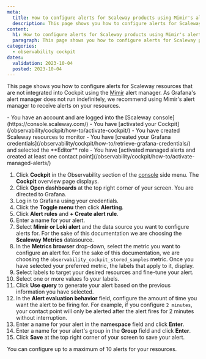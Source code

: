 ```yaml
---
meta:
  title: How to configure alerts for Scaleway products using Mimir's alert manager
  description: This page shows you how to configure alerts for Scaleway products using Mimir's alert manager
content:
  h1: How to configure alerts for Scaleway products using Mimir's alert manager
  paragraph: This page shows you how to configure alerts for Scaleway products using Mimir's alert manager
categories:
  - observability cockpit
dates:
  validation: 2023-10-04
  posted: 2023-10-04
---
```


This page shows you how to configure alerts for Scaleway resources that are not integrated into Cockpit using the [Mimir](/observability/cockpit/concepts/#mimir) alert manager. As Grafana's alert manager does not run indefinitely, we recommend using Mimir's alert manager to receive alerts on your resources.

<Message type="requirement">
  - You have an account and are logged into the [Scaleway console](https://console.scaleway.com/)
  - You have [activated your Cockpit](/observability/cockpit/how-to/activate-cockpit/)
  - You have created Scaleway resources to monitor
  - You have [created your Grafana credentials](/observability/cockpit/how-to/retrieve-grafana-credentials/) and selected the **Editor** role
  - You have [activated managed alerts and created at least one contact point](/observability/cockpit/how-to/activate-managed-alerts/)
</Message>

1. Click **Cockpit** in the Observability section of the [console](https://console.scaleway.com/) side menu. The **Cockpit** overview page displays.
2. Click **Open dashboards** at the top right corner of your screen. You are directed to Grafana.
3. Log in to Grafana using your credentials.
4. Click the **Toggle menu** then click **Alerting**.
5. Click **Alert rules** and **+ Create alert rule**.
6. Enter a name for your alert.
7. Select **Mimir or Loki alert** and the data source you want to configure alerts for. For the sake of this documentation we are choosing the **Scaleway Metrics** datasource.
8. In the **Metrics browser** drop-down, select the metric you want to configure an alert for. For the sake of this documentation, we are choosing the `observability_cockpit_stored_samples` metric. Once you have selected your preferred metric, the labels that apply to it, display.
9. Select labels to target your desired resources and fine-tune your alert.
10. Select one or more values fo your labels.
11. Click **Use query** to generate your alert based on the previous information you have selected.
12. In the **Alert evaluation behavior** field, configure the amount of time you want the alert to be firing for.
    <Message type="note">
     For example, if you configure `2 minutes`, your contact point will only be alerted after the alert fires for 2 minutes without interruption.
    </Message>
13. Enter a name for your alert in the **namespace** field and click **Enter**.
14. Enter a name for your alert's group in the **Group** field and click **Enter**.
15. Click **Save** at the top right corner of your screen to save your alert.

<Message type="important">
  You can configure up to a maximum of 10 alerts for your resources.
</Message>

